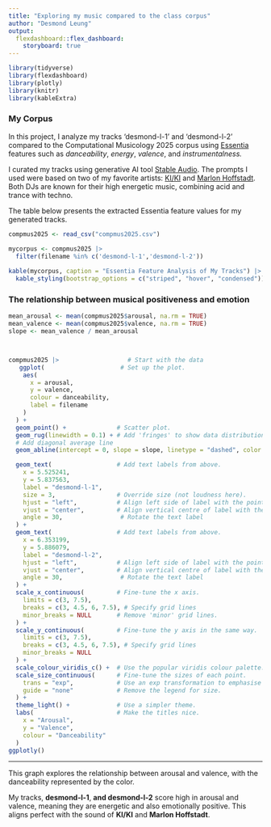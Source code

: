 ```yaml
---
title: "Exploring my music compared to the class corpus"
author: "Desmond Leung"
output: 
  flexdashboard::flex_dashboard:
    storyboard: true
---
```


```r
library(tidyverse)
library(flexdashboard)
library(plotly)
library(knitr)
library(kableExtra)
```

### My Corpus

In this project, I analyze my tracks 'desmond-l-1' and 'desmond-l-2' compared to the Computational Musicology 2025 corpus using [Essentia](https://essentia.upf.edu/) features such as *danceability*, *energy*, *valence*, and *instrumentalness.*

I curated my tracks using generative AI tool [Stable Audio](https://stableaudio.com/). The prompts I used were based on two of my favorite artists: [KI/KI](https://open.spotify.com/artist/0UMs6dTf23FC2fHc40fXNS?si=9d1d916c8ac54bb1) and [Marlon Hoffstadt](https://open.spotify.com/artist/0HHa7ZJZxUQlg5l2mB0N0f?si=58729cedd9684ce0). Both DJs are known for their high energetic music, combining acid and trance with techno.

The table below presents the extracted Essentia feature values for my generated tracks.
```r
compmus2025 <- read_csv("compmus2025.csv")

mycorpus <- compmus2025 |>
  filter(filename %in% c('desmond-l-1','desmond-l-2'))
  
kable(mycorpus, caption = "Essentia Feature Analysis of My Tracks") |>
  kable_styling(bootstrap_options = c("striped", "hover", "condensed"))
```

### The relationship between musical positiveness and emotion

```r

mean_arousal <- mean(compmus2025$arousal, na.rm = TRUE)
mean_valence <- mean(compmus2025$valence, na.rm = TRUE)
slope <- mean_valence / mean_arousal  



compmus2025 |>                   # Start with the data
   ggplot(                     # Set up the plot.
    aes(
      x = arousal,
      y = valence,
      colour = danceability,
      label = filename
    )
  ) +
  geom_point() +              # Scatter plot.
  geom_rug(linewidth = 0.1) + # Add 'fringes' to show data distribution.
  # Add diagonal average line
  geom_abline(intercept = 0, slope = slope, linetype = "dashed", color = "red", linewidth = 0.2) +

  geom_text(                  # Add text labels from above.
    x = 5.525241,
    y = 5.837563,
    label = "desmond-l-1",
    size = 3,                 # Override size (not loudness here).
    hjust = "left",           # Align left side of label with the point.
    vjust = "center",         # Align vertical centre of label with the point.
    angle = 30,                # Rotate the text label
  ) +
  geom_text(                  # Add text labels from above.
    x = 6.353199,
    y = 5.886079,
    label = "desmond-l-2",
    hjust = "left",           # Align left side of label with the point.
    vjust = "center",         # Align vertical centre of label with the point.
    angle = 30,                # Rotate the text label
  ) +
  scale_x_continuous(         # Fine-tune the x axis.
    limits = c(3, 7.5),
    breaks = c(3, 4.5, 6, 7.5), # Specify grid lines
    minor_breaks = NULL       # Remove 'minor' grid lines.
  ) +
  scale_y_continuous(         # Fine-tune the y axis in the same way.
    limits = c(3, 7.5),
    breaks = c(3, 4.5, 6, 7.5), # Specify grid lines
    minor_breaks = NULL
  ) +
  scale_colour_viridis_c() +  # Use the popular viridis colour palette.
  scale_size_continuous(      # Fine-tune the sizes of each point.
    trans = "exp",            # Use an exp transformation to emphasise loud..
    guide = "none"            # Remove the legend for size.
  ) +
  theme_light() +             # Use a simpler theme.
  labs(                       # Make the titles nice.
    x = "Arousal",
    y = "Valence",
    colour = "Danceability"
  )
ggplotly()
```
***
This graph explores the relationship between arousal and valence, with the danceability represented by the color.

My tracks, **desmond-l-1**, **and desmond-l-2** score high in arousal and valence, meaning they are energetic and also emotionally positive. This aligns perfect with the sound of **KI/KI** and **Marlon Hoffstadt**.
